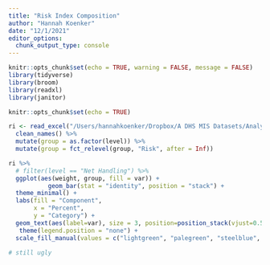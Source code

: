 ```yaml
---
title: "Risk Index Composition"
author: "Hannah Koenker"
date: "12/1/2021"
editor_options: 
  chunk_output_type: console
---
```


```r
knitr::opts_chunk$set(echo = TRUE, warning = FALSE, message = FALSE)
library(tidyverse)
library(broom)
library(readxl)
library(janitor)

knitr::opts_chunk$set(echo = TRUE)
```

```r
ri <- read_excel("/Users/hannahkoenker/Dropbox/A DHS MIS Datasets/Analysis/Durability Pooled/risk_index_components.xlsx") %>% 
  clean_names() %>% 
  mutate(group = as.factor(level)) %>% 
  mutate(group = fct_relevel(group, "Risk", after = Inf))
```

```r
ri %>% 
  # filter(level == "Net Handling") %>% 
  ggplot(aes(weight, group, fill = var)) +
           geom_bar(stat = "identity", position = "stack") +
  theme_minimal() +
  labs(fill = "Component",
       x = "Percent",
       y = "Category") +
  geom_text(aes(label=var), size = 3, position=position_stack(vjust=0.5)) +
   theme(legend.position = "none") +
  scale_fill_manual(values = c("lightgreen", "palegreen", "steelblue", "lightskyblue", "mediumaquamarine", "powderblue", "lightseagreen", "lightseagreen", "thistle", "plum", "skyblue", "mediumorchid", "deepskyblue", "forestgreen", "orchid"))

# still ugly
```

